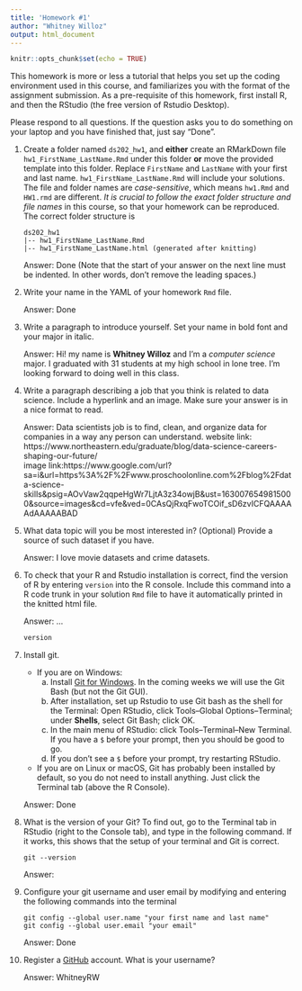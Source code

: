 ```yaml
---
title: 'Homework #1'
author: "Whitney Willoz"
output: html_document
---
```


```r
knitr::opts_chunk$set(echo = TRUE)
```

This homework is more or less a tutorial that helps you set up the coding environment used in this course, and familiarizes you with the format of the assignment submission. 
As a pre-requisite of this homework, first install R, and then the RStudio (the free version of Rstudio Desktop). 

Please respond to all questions. If the question asks you to do something on your laptop and you have finished that, just say "Done". 

1. Create a folder named `ds202_hw1`, and **either** create an RMarkDown file `hw1_FirstName_LastName.Rmd` under this folder **or** move the provided template into this folder. 
Replace `FirstName` and `LastName` with your first and last name. 
`hw1_FirstName_LastName.Rmd` will include your solutions. The file and folder names are *case-sensitive*, which means `hw1.Rmd` and `HW1.rmd` are different. *It is crucial to follow the exact folder structure and file names* in this course, so that your homework can be reproduced. The correct folder structure is

    ```
    ds202_hw1
    |-- hw1_FirstName_LastName.Rmd
    |-- hw1_FirstName_LastName.html (generated after knitting)
    ```
    
    Answer: Done (Note that the start of your answer on the next line must be indented. In other words, don't remove the leading spaces.)

2. Write your name in the YAML of your homework `Rmd` file.

    Answer: Done

3. Write a paragraph to introduce yourself. Set your name in bold font and your major in italic. 

    Answer: Hi! my name is **Whitney Willoz** and I'm a *computer science* major. I graduated with 31 students at my high school in lone tree. I'm looking forward to doing well in this class. 
  
4. Write a paragraph describing a job that you think is related to data science. Include a hyperlink and an image. Make sure your answer is in a nice format to read. 

    Answer: Data scientists job is to find, clean, and organize data for companies in a way any person can understand. website link: https://www.northeastern.edu/graduate/blog/data-science-careers-shaping-our-future/  
    image link:https://www.google.com/url?sa=i&url=https%3A%2F%2Fwww.proschoolonline.com%2Fblog%2Fdata-science-skills&psig=AOvVaw2qqpeHgWr7LjtA3z34owjB&ust=1630076549815000&source=images&cd=vfe&ved=0CAsQjRxqFwoTCOif_sD6zvICFQAAAAAdAAAAABAD
  
5. What data topic will you be most interested in? (Optional) Provide a source of such dataset if you have.

    Answer: I love movie datasets and crime datasets. 
  
6. To check that your R and Rstudio installation is correct, find the version of R by entering `version` into the R console. Include this command into a R code trunk in your solution `Rmd` file to have it automatically printed in the knitted html file. 

    Answer: ...
```r
version
```

7. Install git. 
    - If you are on Windows: 
        a. Install [Git for Windows](https://gitforwindows.org/). In the coming weeks we will use the Git Bash (but not the Git GUI). 
        b. After installation, set up Rstudio to use Git bash as the shell for the Terminal: Open RStudio, click Tools--Global Options--Terminal; under **Shells**, select Git Bash; click OK. 
        c. In the main menu of RStudio: click Tools--Terminal--New Terminal. If you have a `$` before your prompt, then you should be good to go.
        d. If you don't see a `$` before your prompt, try restarting RStudio.
    - If you are on Linux or macOS, Git has probably been installed by default, so you do not need to install anything. Just click the Terminal tab (above the R Console).

    Answer: Done
  
8. What is the version of your Git? To find out, go to the Terminal tab in RStudio (right to the Console tab), and type in the following command. If it works, this shows that the setup of your terminal and Git is correct. 
<!-- Then explore the bash command line and Git. -->

    ```
    git --version
    ```

    Answer: 
  
9. Configure your git username and user email by modifying and entering the following commands into the terminal

    ```
    git config --global user.name "your first name and last name"
    git config --global user.email "your email"
    ```

    Answer: Done
  

10. Register a [GitHub](https://www.github.com) account. What is your username?

    Answer: WhitneyRW